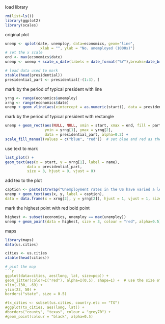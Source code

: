 load library

```r
rm(list=ls())
library(ggplot2)
library(scales)
```

original plot

```r
unemp <- qplot(date, unemploy, data=economics, geom="line", 
				xlab = "", ylab = "No. unemployed (1000s)")
# set the x scale 
end <- max(economics$date) 
unemp <- unemp + scale_x_date(labels = date_format("%Y"),breaks=date_breaks("5 years"),limits = c(as.Date("1965-1-1"), end))

# load data used to mark
xtable(head(presidential))
presidential_part <- presidential[-(1:3), ]
```

mark by the period of typical president with line

```r
yrng <- range(economics$unemploy)
xrng <- range(economics$date)
unemp + geom_vline(aes(xintercept = as.numeric(start)), data = presidential_part)
```

mark by the period of typical president with rectangle

```r
unemp + geom_rect(aes(NULL, NULL, xmin = start, xmax = end, fill = party),
				  ymin = yrng[1], ymax = yrng[2],
				  data = presidential_part, alpha=0.2) +
scale_fill_manual(values = c("blue", "red"))  # set blue and red as the color of rectangle
```

use text to mark

```r
last_plot() +
geom_text(aes(x = start, y = yrng[1], label = name),
		  data = presidential_part,
		  size = 3, hjust = 0, vjust = 0)
```

add tex to the plot 

```r
caption <- paste(strwrap("Unemployment rates in the US have varied a lot over the years", 40), collapse="\n")
unemp + geom_text(aes(x, y, label = caption),
data = data.frame(x = xrng[2], y = yrng[2]), hjust = 1, vjust = 1, size = 4)
```

mark the highest point with red bold point

```r
highest <- subset(economics, unemploy == max(unemploy))
unemp + geom_point(data = highest, size = 3, colour = "red", alpha=0.5)
```

maps

```r
library(maps)
data(us.cities)

cities <- us.cities
xtable(head(cities))

# plot the map
```r
ggplot(data=cities, aes(long, lat, size=pop)) + 
geom_jitter(color=I("red"), alpha=I(0.5), shape=1) +  # use the size of point to represent the population
xlim(-130, -60) + 
ylim(23, 50) +  
borders("state", size = 0.5)

#tx_cities <- subset(us.cities, country.etc == "TX")
#ggplot(tx_cities, aes(long, lat)) +
#borders("county", "texas", colour = "grey70") +
#geom_point(colour = "black", alpha=0.5)
```

